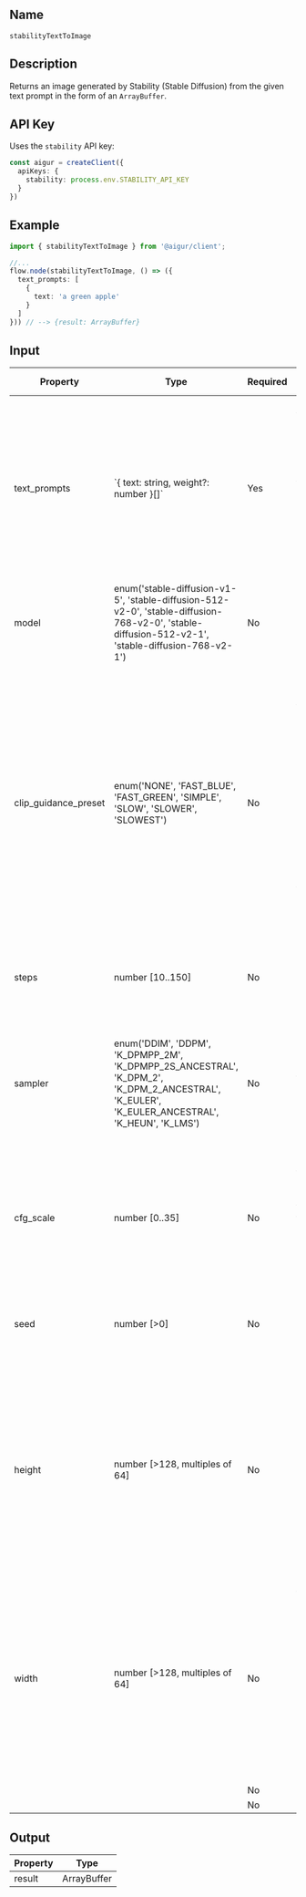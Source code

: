 ## Name
`stabilityTextToImage`

## Description

Returns an image generated by Stability (Stable Diffusion) from the given text prompt in the form of an `ArrayBuffer`.

## API Key

Uses the `stability` API key:

```ts index.ts
const aigur = createClient({
  apiKeys: {
    stability: process.env.STABILITY_API_KEY
  }
})
```

## Example

```ts index.ts
import { stabilityTextToImage } from '@aigur/client';

//...
flow.node(stabilityTextToImage, () => ({
  text_prompts: [
    {
      text: 'a green apple'
    }
  ]
})) // --> {result: ArrayBuffer}
```


## Input

<table>
  <thead>
    <tr>
      <th>Property</th>
      <th>Type</th>
      <th>Required</th>
      <th>Description</th>
      <th>Default Value</th>
    </tr>
  </thead>
  <tbody>
    <tr>
      <td>text_prompts</td>
      <td>`{ text: string, weight?: number }[]`</td>
      <td>Yes</td>
      <td>The prompt to create the image from. Weight is optional. If weight is negative the text becomes a "negative prompt". At least one array member with `text` is required.</td>
      <td></td>
    </tr>
    <tr>
      <td>model</td>
      <td>enum('stable-diffusion-v1-5', 'stable-diffusion-512-v2-0', 'stable-diffusion-768-v2-0', 'stable-diffusion-512-v2-1', 'stable-diffusion-768-v2-1')</td>
      <td>No</td>
      <td>The model to use.</td>
      <td>stable-diffusion-v1-5</td>
    </tr>
    <tr>
      <td>clip_guidance_preset</td>
      <td>enum('NONE', 'FAST_BLUE', 'FAST_GREEN', 'SIMPLE', 'SLOW', 'SLOWER', 'SLOWEST')</td>
      <td>No</td>
      <td>CLIP Guidance can be used to provide additional context while generating your image, which often results in improved coherency. CLIP Guidance is "guiding" the generation process of your image to be more in-line with your included prompt.</td>
      <td></td>
    </tr>
    <tr>
      <td>steps</td>
      <td>number [10..150]</td>
      <td>No</td>
      <td>Amount of inference steps performed on image generation.</td>
      <td>50</td>
    </tr>
    <tr>
      <td>sampler</td>
      <td>enum('DDIM',
			'DDPM',
			'K_DPMPP_2M',
			'K_DPMPP_2S_ANCESTRAL',
			'K_DPM_2',
			'K_DPM_2_ANCESTRAL',
			'K_EULER',
			'K_EULER_ANCESTRAL',
			'K_HEUN',
			'K_LMS')</td>
      <td>No</td>
      <td>Which sampler to use for the diffusion process. If this value is omitted we'll automatically select an appropriate sampler for you.</td>
      <td></td>
    </tr>
    <tr>
      <td>cfg_scale</td>
      <td>number [0..35]</td>
      <td>No</td>
      <td>How strictly the diffusion process adheres to the prompt text (higher values keep your image closer to your prompt).</td>
      <td>7</td>
    </tr>
    <tr>
      <td>seed</td>
      <td>number [>0]</td>
      <td>No</td>
      <td>Random noise seed (omit this option or use 0 for a random seed)</td>
      <td>0</td>
    </tr>
    <tr>
      <td>height</td>
      <td>number [>128, multiples of 64]</td>
      <td>No</td>
      <td>The height of the generated image.<br/><br/>For 768 engines:
589,824
≤
height * width
≤
1,048,576
<br/><br/>All other engines:
262,144
≤
height * width
≤
1,048,576</td>
      <td>512</td>
    </tr>
    <tr>
      <td>width</td>
      <td>number [>128, multiples of 64]</td>
      <td>No</td>
      <td>The width of the generated image.<br/><br/>For 768 engines:
589,824
≤
height * width
≤
1,048,576
<br/><br/>All other engines:
262,144
≤
height * width
≤
1,048,576</td>
      <td>512</td>
    </tr>
    <tr>
      <td></td>
      <td></td>
      <td>No</td>
      <td></td>
      <td></td>
    </tr>
    <tr>
      <td></td>
      <td></td>
      <td>No</td>
      <td></td>
      <td></td>
    </tr>
  </tbody>
</table>


## Output

<table>
  <thead>
    <tr>
      <th>Property</th>
      <th>Type</th>
    </tr>
  </thead>
  <tbody>
    <tr>
      <td>result</td>
      <td>ArrayBuffer</td>
    </tr>
  </tbody>
</table>